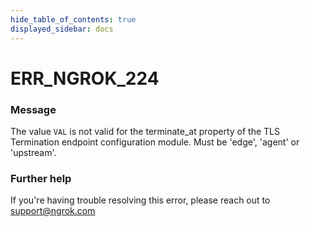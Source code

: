 ```yaml
---
hide_table_of_contents: true
displayed_sidebar: docs
---
```



# ERR_NGROK_224

### Message

The value `VAL` is not valid for the terminate_at property of the TLS Termination endpoint configuration module. Must be 'edge', 'agent' or 'upstream'.

<ErrorDetails error="err_ngrok_224" />

### Further help

If you're having trouble resolving this error, please reach out to [support@ngrok.com](mailto:support@ngrok.com?subject=Help%20with%20ERR_NGROK_224)
